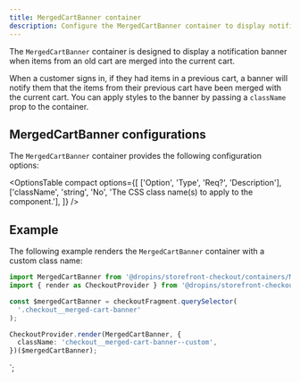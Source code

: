 ```yaml
---
title: MergedCartBanner container
description: Configure the MergedCartBanner container to display notifications when items from an old cart are merged into the current cart.
---
```



The `MergedCartBanner` container is designed to display a notification banner when items from an old cart are merged into the current cart.

When a customer signs in, if they had items in a previous cart, a banner will notify them that the items from their previous cart have been merged with the current cart. You can apply styles to the banner by passing a `className` prop to the container.

## MergedCartBanner configurations

The `MergedCartBanner` container provides the following configuration options:

<OptionsTable
  compact
  options={[
    ['Option', 'Type', 'Req?', 'Description'],
    ['className', 'string', 'No', 'The CSS class name(s) to apply to the component.'],
  ]}
/>

## Example

The following example renders the `MergedCartBanner` container with a custom class name:

```ts
import MergedCartBanner from '@dropins/storefront-checkout/containers/MergedCartBanner.js';
import { render as CheckoutProvider } from '@dropins/storefront-checkout/render.js';

const $mergedCartBanner = checkoutFragment.querySelector(
  '.checkout__merged-cart-banner'
);

CheckoutProvider.render(MergedCartBanner, {
  className: 'checkout__merged-cart-banner--custom',
})($mergedCartBanner);
```
`;